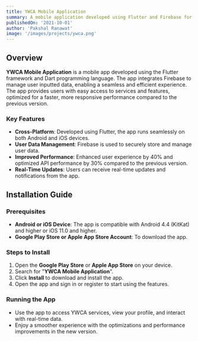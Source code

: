 ---
title: YWCA Mobile Application
summary: A mobile application developed using Flutter and Firebase for user data management and enhanced performance.
publishedOn: '2021-10-01'
author: 'Pakshal Ranawat'
image: '/images/projects/ywca.png'
---

## Overview

**YWCA Mobile Application** is a mobile app developed using the Flutter framework and Dart programming language. The app integrates Firebase to manage user inputted data, enabling a seamless and efficient experience. The app provides users with easy access to services and features, optimized for a faster, more responsive performance compared to the previous version.

### Key Features

- **Cross-Platform**: Developed using Flutter, the app runs seamlessly on both Android and iOS devices.
- **User Data Management**: Firebase is used to securely store and manage user data.
- **Improved Performance**: Enhanced user experience by 40% and optimized API performance by 30% compared to the previous version.
- **Real-Time Updates**: Users can receive real-time updates and notifications from the app.

## Installation Guide

### Prerequisites
- **Android or iOS Device**: The app is compatible with Android 4.4 (KitKat) and higher or iOS 11.0 and higher.
- **Google Play Store or Apple App Store Account**: To download the app.

### Steps to Install

1. Open the **Google Play Store** or **Apple App Store** on your device.
2. Search for "**YWCA Mobile Application**".
3. Click **Install** to download and install the app.
4. Open the app and sign in or register to start using the features.

### Running the App

- Use the app to access YWCA services, view your profile, and interact with real-time data.
- Enjoy a smoother experience with the optimizations and performance improvements in the new version.
